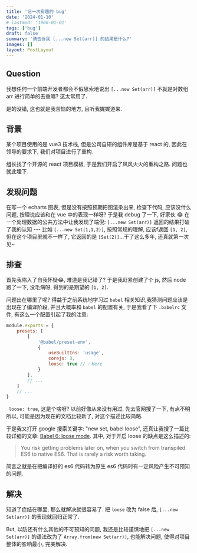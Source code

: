 ```yaml
---
title: '记一次有趣的 bug'
date: '2024-01-10'
# lastmod: '1900-01-01'
tags: ['bug']
draft: false
summary: '请告诉我 [...new Set(arr)] 的结果是什么?'
images: []
layout: PostLayout
---
```


## Question

我想任何一个前端开发者都会不假思索地说出 `[...new Set(arr)]` 不就是对数组 arr 进行简单的去重嘛? 这太常用了.

是的没错, 这也就是我苦恼的地方, 且听我娓娓道来.

## 背景

某个项目使用的是 vue3 技术栈, 但是公司自研的组件库是基于 react 的, 因此在领导的要求下, 我们对项目进行了重构.

组长找了个开源的 react 项目模板, 于是我们开启了风风火火的重构之路. 问题也就此埋下.

## 发现问题

在写一个 echarts 图表, 但是没有按照预期把图渲染出来, 检查下代码, 应该没什么问题, 按理说应该和在 vue 中的表现一样呀?
于是我 debug 了一下, 好家伙 😂 在一个处理数据的公共方法中让我发现了端倪: `[...new Set(arr)]` 返回的结果打破了我的认知 --- 比如 `[...new Set(1,1,2)]`, 按照常规的理解,
应该f返回 `[1, 2]`, 但在这个项目里就不一样了, 它返回的是 `[Set(2)]`...干了这么多年, 还真就第一次见~

## 排查

首先我陷入了自我怀疑😂, 难道是我记错了? 于是我赶紧创建了个 js, 然后 node 跑了一下, 没毛病呀, 得到的是期望的 `[1, 2]`.

问题出在哪里了呢? 得益于之前系统地学习过 `babel` 相关知识,我猜测问题应该是出现在了编译阶段, 并且大概率和 `babel` 的配置有关, 于是我看了下 `.babelrc` 文件, 有这么一个配置引起了我的注意:

```js:.babelrc.js
module.exports = {
    presets: [
        [
            '@babel/preset-env',
            {
                useBuiltIns: 'usage',
                corejs: 3,
                loose: true // ❕ Here
            }
        ],
        // ...
    ]
    // ...
}
```

` loose: true`, 这是个啥呀? 以前好像从来没有用过, 先去官网搜了一下, 有点不明所以, 可能是因为现在的文档比较新了, 对这个描述比较简略.

于是我又打开 google 搜索关键字: "new set, babel loose", 还真让我搜了一篇比较详细的文章: [Babel 6: loose mode](https://2ality.com/2015/12/babel6-loose-mode.html).
其中, 对于开启 loose 的缺点是这么描述的:

> You risk getting problems later on, when you switch from transpiled ES6 to native ES6. That is rarely a risk worth taking.

简言之就是在把编译好的 es6 代码转为原生 es6 代码时有一定风险产生不可预知的问题.

## 解决

知道了症结在哪里, 那么就解决就很容易了. 把 `loose` 改为 false 后, `[...new Set(arr)]` 的表现就回归正常了.

But, 以防还有什么其他的不可预知的问题, 我还是比较谨慎地把 `[...new Set(arr)]` 的语法改为了 `Array.from(new Set(arr))`, 也能解决问题, 使得对项目整体的影响最小, 完美解决.
